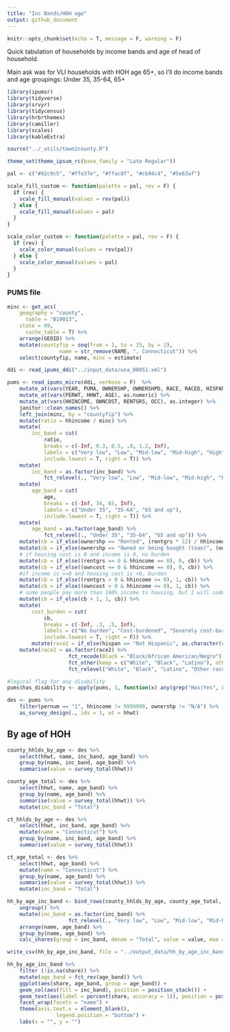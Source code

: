 ```yaml
---
title: "Inc Bands/HOH age"
output: github_document
---
```


```r
knitr::opts_chunk$set(echo = T, message = F, warning = F)
```

Quick tabulation of households by income bands and age of head of household.

Main ask was for VLI households with HOH age 65+, so I'll do income bands and age groupings: Under 35, 35-64, 65+

```r
library(ipumsr)
library(tidyverse)
library(srvyr)
library(tidycensus)
library(hrbrthemes)
library(camiller)
library(scales)
library(kableExtra)

source("../_utils/town2county.R")

theme_set(theme_ipsum_rc(base_family = "Lato Regular"))

pal <- c("#92c9c5", "#ffe37e", "#ffac8f", "#cb94c4", "#5e63af")

scale_fill_custom <- function(palette = pal, rev = F) {
  if (rev) {
    scale_fill_manual(values = rev(pal))
  } else {
    scale_fill_manual(values = pal)
  }
}

scale_color_custom <- function(palette = pal, rev = F) {
  if (rev) {
    scale_color_manual(values = rev(pal))
  } else {
    scale_color_manual(values = pal)
  }
}
```

### PUMS file
```r
minc <- get_acs(
  	geography = "county",
	  table = "B19013",
  	state = 09,
	  cache_table = T) %>% 
	arrange(GEOID) %>% 
	mutate(countyfip = seq(from = 1, to = 15, by = 2),
				 name = str_remove(NAME, ", Connecticut")) %>% 
	select(countyfip, name, minc = estimate)

ddi <- read_ipums_ddi("../input_data/usa_00051.xml")

pums <- read_ipums_micro(ddi, verbose = F)  %>% 
	mutate_at(vars(YEAR, PUMA, OWNERSHP, OWNERSHPD, RACE, RACED, HISPAN, HISPAND, DIFFREM, DIFFPHYS, DIFFMOB, DIFFCARE, DIFFEYE, DIFFHEAR), as_factor) %>% 
	mutate_at(vars(PERWT, HHWT, AGE), as.numeric) %>% 
	mutate_at(vars(HHINCOME, OWNCOST, RENTGRS, OCC), as.integer) %>% 
	janitor::clean_names() %>% 
	left_join(minc, by = "countyfip") %>% 
	mutate(ratio = hhincome / minc) %>% 
	mutate(
		inc_band = cut(
			ratio,
			breaks = c(-Inf, 0.3, 0.5, .8, 1.2, Inf),
			labels = c("Very low", "Low", "Mid-low", "Mid-high", "High"),
			include.lowest = T, right = T)) %>% 
	mutate(
		inc_band = as.factor(inc_band) %>%
			fct_relevel(., "Very low", "Low", "Mid-low", "Mid-high", "High")) %>%
	mutate(
		age_band = cut(
			age,
			breaks = c(-Inf, 34, 65, Inf),
			labels = c("Under 35", "35-64", "65 and up"),
			include.lowest = T, right = T)) %>% 
	mutate(
		age_band = as.factor(age_band) %>%
			fct_relevel(., "Under 35", "35-64", "65 and up")) %>%
	mutate(cb = if_else(ownershp == "Rented", (rentgrs * 12) / hhincome, 99999)) %>% 
	mutate(cb = if_else(ownershp == "Owned or being bought (loan)", (owncost * 12) / hhincome, cb)) %>%
	# if housing cost is 0 and income is 0, no burden
	mutate(cb = if_else((rentgrs == 0 & hhincome == 0), 0, cb)) %>%
	mutate(cb = if_else((owncost == 0 & hhincome == 0), 0, cb)) %>%
	#if income is <=0 and housing cost is >0, burden
	mutate(cb = if_else((rentgrs > 0 & hhincome <= 0), 1, cb)) %>%
	mutate(cb = if_else((owncost > 0 & hhincome <= 0), 1, cb)) %>%
	# some people pay more than 100% income to housing, but I will code these as 1
	mutate(cb = if_else(cb > 1, 1, cb)) %>%
	mutate(
		cost_burden = cut(
			cb,
			breaks = c(-Inf, .3, .5, Inf),
			labels = c("No burden", "Cost-burdened", "Severely cost-burdened"),
			include.lowest = T, right = F)) %>% 
		mutate(race2 = if_else(hispan == "Not Hispanic", as.character(race), "Latino")) %>% 
	mutate(race2 = as.factor(race2) %>% 
				 	fct_recode(Black = "Black/African American/Negro") %>%
				 	fct_other(keep = c("White", "Black", "Latino"), other_level = "Other race") %>%
				 	fct_relevel("White", "Black", "Latino", "Other race"))

#logical flag for any disability
pums$has_disability <- apply(pums, 1, function(x) any(grep("Has|Yes", x)))

des <- pums %>%
	filter(pernum == "1", hhincome != 9999999, ownershp != "N/A") %>% 
	as_survey_design(., ids = 1, wt = hhwt)
```

## By age of HOH

```r
county_hhlds_by_age <- des %>%
	select(hhwt, name, inc_band, age_band) %>% 
	group_by(name, inc_band, age_band) %>% 
	summarise(value = survey_total(hhwt))

county_age_total <- des %>%
	select(hhwt, name, age_band) %>% 
	group_by(name, age_band) %>% 
	summarise(value = survey_total(hhwt)) %>% 
	mutate(inc_band = "Total")

ct_hhlds_by_age <- des %>%
	select(hhwt, inc_band, age_band) %>% 
	mutate(name = "Connecticut") %>% 
	group_by(name, inc_band, age_band) %>% 
	summarise(value = survey_total(hhwt))

ct_age_total <- des %>%
	select(hhwt, age_band) %>% 
	mutate(name = "Connecticut") %>% 
	group_by(name, age_band) %>% 
	summarise(value = survey_total(hhwt)) %>% 
	mutate(inc_band = "Total")

hh_by_age_inc_band <- bind_rows(county_hhlds_by_age, county_age_total, ct_hhlds_by_age, ct_age_total) %>%
	ungroup() %>%
	mutate(inc_band = as.factor(inc_band) %>% 
				 	fct_relevel(., "Very low", "Low", "Mid-low", "Mid-high", "High", "Total")) %>% 
	arrange(name, age_band) %>% 
	group_by(name, age_band) %>% 
	calc_shares(group = inc_band, denom = "Total", value = value, moe = value_se)

write_csv(hh_by_age_inc_band, file = "../output_data/hh_by_age_inc_band.csv")
```

```r
hh_by_age_inc_band %>% 
	filter (!is.na(share)) %>% 
	mutate(age_band = fct_rev(age_band)) %>% 
	ggplot(aes(share, age_band, group = age_band)) +
	geom_col(aes(fill = inc_band), position = position_stack()) +
	geom_text(aes(label = percent(share, accuracy = 1)), position = position_stack(.5), family = "Lato Regular", size = 3) +
	facet_wrap(facets = "name") + 
	theme(axis.text.x = element_blank(),
				legend.position = "bottom") +
	labs(x = "", y = "")
```